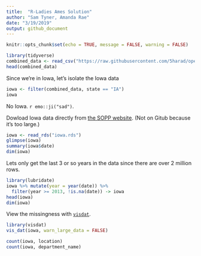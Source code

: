 ```yaml
---
title:  "R-Ladies Ames Solution"
author: "Sam Tyner, Amanda Rae"
date: "3/19/2019"
output: github_document
---
```


```r
knitr::opts_chunk$set(echo = TRUE, message = FALSE, warning = FALSE)
```

```r
library(tidyverse)
combined_data <- read_csv("https://raw.githubusercontent.com/5harad/openpolicing/master/results/data_for_figures/combined_data.csv")
head(combined_data)
```

Since we're in Iowa, let's isolate the Iowa data 

```r
iowa <- filter(combined_data, state == "IA")
iowa
```

No Iowa. `r emo::ji("sad")`. 

Dowload Iowa data directly from [the SOPP website](https://openpolicing.stanford.edu/data/). (Not on Gitub because it's too large.) 

```r
iowa <- read_rds("iowa.rds")
glimpse(iowa)
summary(iowa$date)
dim(iowa)
```

Lets only get the last 3 or so years in the data since there are over 2 million rows. 

```r
library(lubridate)
iowa %>% mutate(year = year(date)) %>% 
  filter(year >= 2013, !is.na(date)) -> iowa
head(iowa)
dim(iowa)
```

View the missingness with [`visdat`](http://dx.doi.org/10.21105/joss.00355). 

```r
library(visdat)
vis_dat(iowa, warn_large_data = FALSE)
```

```r
count(iowa, location)
count(iowa, department_name)
```

